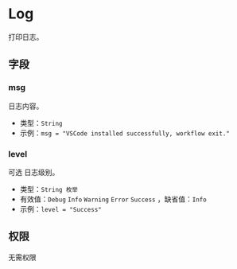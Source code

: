 # Log

[//]: # (This file is automatically generated by script, do not modify it.)

 
打印日志。 

## 字段
### msg
日志内容。
* 类型：`String`  
* 示例：`msg = "VSCode installed successfully, workflow exit."` 
### level
<Tag>可选</Tag> 日志级别。
* 类型：`String 枚举` 
* 有效值：`Debug` `Info` `Warning` `Error` `Success` ，缺省值：`Info` 
* 示例：`level = "Success"`  
## 权限
无需权限
